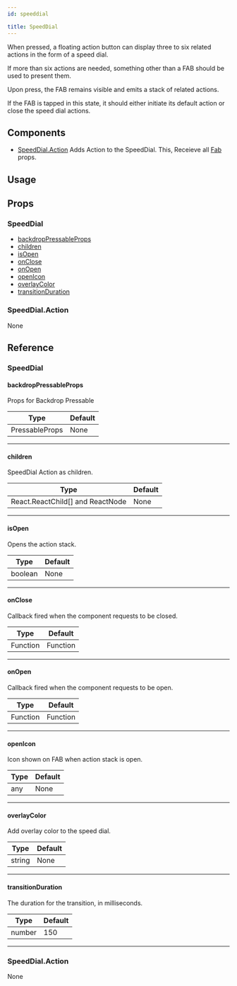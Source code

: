 ```yaml
---
id: speeddial

title: SpeedDial
---
```






When pressed, a floating action button can display three to six related actions in the form of a speed dial.

If more than six actions are needed, something other than a FAB should be used to present them.

Upon press, the FAB remains visible and emits a stack of related actions.

If the FAB is tapped in this state, it should either initiate its default action or close the speed dial actions.

## Components

- [SpeedDial.Action](#speeddialaction)
  Adds Action to the SpeedDial.
  This, Receieve all [Fab](fab#props) props.

## Usage

<Snack />

## Props

### SpeedDial

- [backdropPressableProps](#backdroppressableprops)
- [children](#children)
- [isOpen](#isopen)
- [onClose](#onclose)
- [onOpen](#onopen)
- [openIcon](#openicon)
- [overlayColor](#overlaycolor)
- [transitionDuration](#transitionduration)

### SpeedDial.Action

None

## Reference

### SpeedDial

#### backdropPressableProps

Props for Backdrop Pressable

| Type           | Default |
| -------------- | ------- |
| PressableProps | None    |

---

#### children

SpeedDial Action as children.

| Type                             | Default |
| -------------------------------- | ------- |
| React.ReactChild[] and ReactNode | None    |

---

#### isOpen

Opens the action stack.

| Type    | Default |
| ------- | ------- |
| boolean | None    |

---

#### onClose

Callback fired when the component requests to be closed.

| Type     | Default  |
| -------- | -------- |
| Function | Function |

---

#### onOpen

Callback fired when the component requests to be open.

| Type     | Default  |
| -------- | -------- |
| Function | Function |

---

#### openIcon

Icon shown on FAB when action stack is open.

| Type | Default |
| ---- | ------- |
| any  | None    |

---

#### overlayColor

Add overlay color to the speed dial.

| Type   | Default |
| ------ | ------- |
| string | None    |

---

#### transitionDuration

The duration for the transition, in milliseconds.

| Type   | Default |
| ------ | ------- |
| number | 150     |

---

### SpeedDial.Action

None
